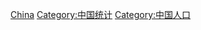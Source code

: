 {{Commons category|Censuses in China}}
[[Category:各國人口普查|China]]
[[Category:中国统计|Category:中国统计]]
[[Category:中国人口|Category:中国人口]]